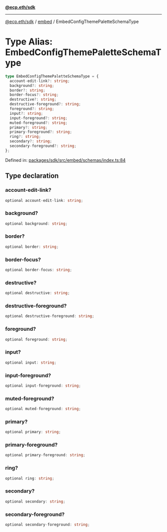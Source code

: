 [**@ecp.eth/sdk**](../../index.mdx)

***

[@ecp.eth/sdk](/sdk-reference/index.mdx) / [embed](/sdk-reference/embed/index.mdx) / EmbedConfigThemePaletteSchemaType

# Type Alias: EmbedConfigThemePaletteSchemaType

```ts
type EmbedConfigThemePaletteSchemaType = {
  account-edit-link?: string;
  background?: string;
  border?: string;
  border-focus?: string;
  destructive?: string;
  destructive-foreground?: string;
  foreground?: string;
  input?: string;
  input-foreground?: string;
  muted-foreground?: string;
  primary?: string;
  primary-foreground?: string;
  ring?: string;
  secondary?: string;
  secondary-foreground?: string;
};
```

Defined in: [packages/sdk/src/embed/schemas/index.ts:84](https://github.com/ecp-eth/comments-monorepo/blob/main/packages/sdk/src/embed/schemas/index.ts#L84)

## Type declaration

### account-edit-link?

```ts
optional account-edit-link: string;
```

### background?

```ts
optional background: string;
```

### border?

```ts
optional border: string;
```

### border-focus?

```ts
optional border-focus: string;
```

### destructive?

```ts
optional destructive: string;
```

### destructive-foreground?

```ts
optional destructive-foreground: string;
```

### foreground?

```ts
optional foreground: string;
```

### input?

```ts
optional input: string;
```

### input-foreground?

```ts
optional input-foreground: string;
```

### muted-foreground?

```ts
optional muted-foreground: string;
```

### primary?

```ts
optional primary: string;
```

### primary-foreground?

```ts
optional primary-foreground: string;
```

### ring?

```ts
optional ring: string;
```

### secondary?

```ts
optional secondary: string;
```

### secondary-foreground?

```ts
optional secondary-foreground: string;
```
